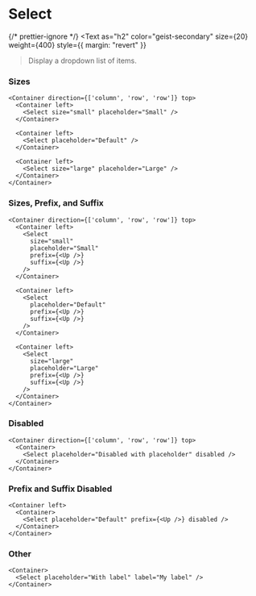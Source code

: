 
# Select

{/* prettier-ignore */}
<Text
  as="h2"
  color="geist-secondary"
  size={20}
  weight={400}
  style={{ margin: "revert" }}
>Display a dropdown list of items.</Text>

<Spacer y={2} />

### Sizes

```
<Container direction={['column', 'row', 'row']} top>
  <Container left>
    <Select size="small" placeholder="Small" />
  </Container>

  <Container left>
    <Select placeholder="Default" />
  </Container>

  <Container left>
    <Select size="large" placeholder="Large" />
  </Container>
</Container>
```

<Spacer y={2} />

### Sizes, Prefix, and Suffix

```
<Container direction={['column', 'row', 'row']} top>
  <Container left>
    <Select
      size="small"
      placeholder="Small"
      prefix={<Up />}
      suffix={<Up />}
    />
  </Container>

  <Container left>
    <Select
      placeholder="Default"
      prefix={<Up />}
      suffix={<Up />}
    />
  </Container>

  <Container left>
    <Select
      size="large"
      placeholder="Large"
      prefix={<Up />}
      suffix={<Up />}
    />
  </Container>
</Container>
```

<Spacer y={2} />

### Disabled

```
<Container direction={['column', 'row', 'row']} top>
  <Container>
    <Select placeholder="Disabled with placeholder" disabled />
  </Container>
</Container>
```

<Spacer y={2} />

### Prefix and Suffix Disabled

```
<Container left>
  <Container>
    <Select placeholder="Default" prefix={<Up />} disabled />
  </Container>
</Container>
```

<Spacer y={2} />

### Other

```
<Container>
  <Select placeholder="With label" label="My label" />
</Container>
```

<Spacer y={2} />
